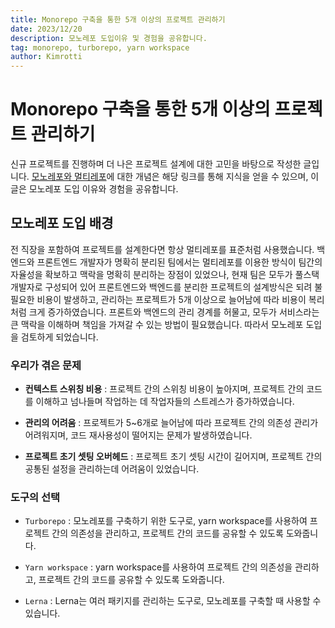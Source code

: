 ```yaml
---
title: Monorepo 구축을 통한 5개 이상의 프로젝트 관리하기
date: 2023/12/20
description: 모노레포 도입이유 및 경험을 공유합니다.
tag: monorepo, turborepo, yarn workspace
author: Kimrotti
---
```


# Monorepo 구축을 통한 5개 이상의 프로젝트 관리하기

신규 프로젝트를 진행하며 더 나은 프로젝트 설계에 대한 고민을 바탕으로 작성한 글입니다. [모노레포와 멀티레포](https://d2.naver.com/helloworld/0923884)에 대한 개념은 해당 링크를 통해 지식을 얻을 수 있으며, 이 글은 모노레포 도입 이유와 경험을 공유합니다.

## 모노레포 도입 배경

전 직장을 포함하여 프로젝트를 설계한다면 항상 멀티레포를 표준처럼 사용했습니다. 백엔드와 프론트엔드 개발자가 명확히 분리된 팀에서는 멀티레포를 이용한 방식이 팀간의 자율성을 확보하고 맥락을 명확히 분리하는 장점이 있었으나, 현재 팀은 모두가 풀스택 개발자로 구성되어 있어 프론트엔드와 백엔드를 분리한 프로젝트의 설계방식은 되려 불필요한 비용이 발생하고, 관리하는 프로젝트가 5개 이상으로 늘어남에 따라 비용이 복리처럼 크게 증가하였습니다. 프론트와 백엔드의 관리 경계를 허물고, 모두가 서비스라는 큰 맥락을 이해하며 책임을 가져갈 수 있는 방법이 필요했습니다. 따라서 모노레포 도입을 검토하게 되었습니다.

### 우리가 겪은 문제

- **컨텍스트 스위칭 비용** : 프로젝트 간의 스위칭 비용이 높아지며, 프로젝트 간의 코드를 이해하고 넘나들며 작업하는 데 작업자들의 스트레스가 증가하였습니다.

- **관리의 어려움** : 프로젝트가 5~6개로 늘어남에 따라 프로젝트 간의 의존성 관리가 어려워지며, 코드 재사용성이 떨어지는 문제가 발생하였습니다.

- **프로젝트 초기 셋팅 오버헤드** : 프로젝트 초기 셋팅 시간이 길어지며, 프로젝트 간의 공통된 설정을 관리하는데 어려움이 있었습니다.


### 도구의 선택

- `Turborepo` : 모노레포를 구축하기 위한 도구로, yarn workspace를 사용하여 프로젝트 간의 의존성을 관리하고, 프로젝트 간의 코드를 공유할 수 있도록 도와줍니다.

- `Yarn workspace` : yarn workspace를 사용하여 프로젝트 간의 의존성을 관리하고, 프로젝트 간의 코드를 공유할 수 있도록 도와줍니다.

- `Lerna` : Lerna는 여러 패키지를 관리하는 도구로, 모노레포를 구축할 때 사용할 수 있습니다.






[//]: # (---)

[//]: # ()
[//]: # (**다음 글 읽으러 가기 →**)

[//]: # ()
[//]: # ([Redux - Core concepts & Example]&#40;./post2&#41;)